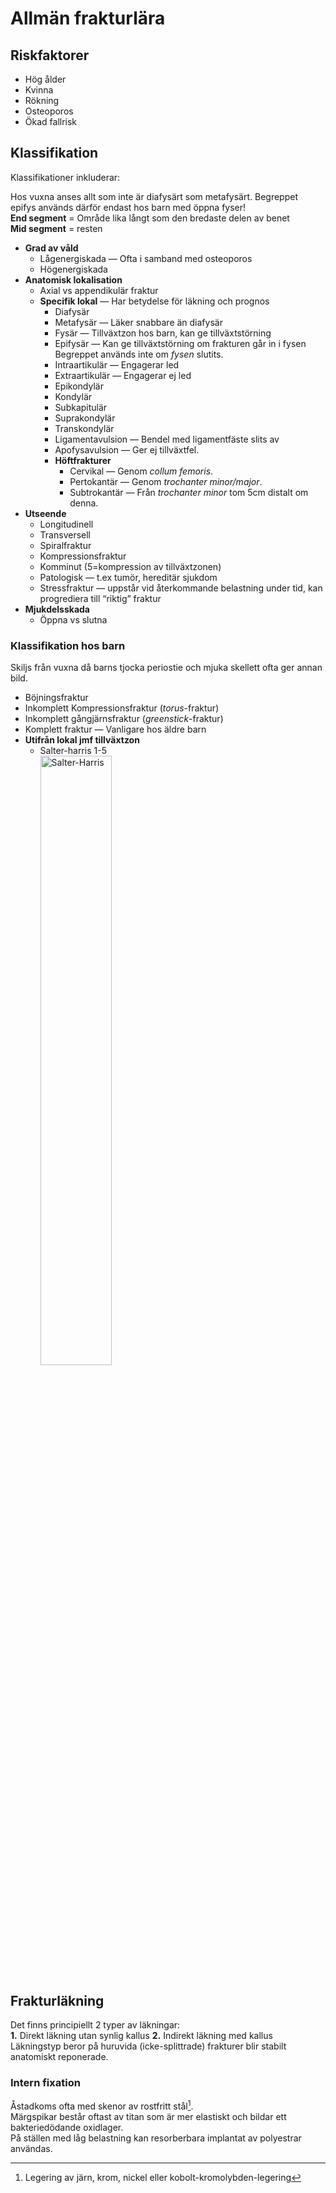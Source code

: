 # Allmän frakturlära

::: {.callout-warning}
## Riskfaktorer

- Hög ålder
- Kvinna
- Rökning
- Osteoporos
- Ökad fallrisk

:::

## Klassifikation

Klassifikationer inkluderar:

::: {.column-margin}

Hos vuxna anses allt som inte är diafysärt som metafysärt. Begreppet epifys används därför endast hos barn med öppna fyser!         
**End segment** = Område lika långt som den bredaste delen av benet             
**Mid segment** = resten

:::

- **Grad av våld**
  - Lågenergiskada --- Ofta i samband med osteoporos
  - Högenergiskada
- **Anatomisk lokalisation**
  - Axial vs appendikulär fraktur
  - **Specifik lokal** --- Har betydelse för läkning och prognos
    - Diafysär 
    - Metafysär --- Läker snabbare än diafysär 
    - Fysär --- Tillväxtzon hos barn, kan ge tillväxtstörning
    - Epifysär --- Kan ge tillväxtstörning om frakturen går in i fysen      
      Begreppet används inte om *fysen* slutits.
    - Intraartikulär --- Engagerar led
    - Extraartikulär --- Engagerar ej led 
    - Epikondylär 
    - Kondylär  
    - Subkapitulär 
    - Suprakondylär 
    - Transkondylär 
    - Ligamentavulsion --- Bendel med ligamentfäste slits av
    - Apofysavulsion --- Ger ej tillväxtfel.
    - **Höftfrakturer**
      - Cervikal --- Genom *collum femoris*.
      - Pertokantär --- Genom *trochanter minor/major*.
      - Subtrokantär --- Från *trochanter minor* tom 5cm distalt om denna.
- **Utseende**
  - Longitudinell
  - Transversell
  - Spiralfraktur
  - Kompressionsfraktur
  - Komminut
    (5=kompression av tillväxtzonen)
  - Patologisk --- t.ex tumör, hereditär sjukdom
  - Stressfraktur --- uppstår vid återkommande belastning under tid, kan progrediera till "riktig" fraktur
- **Mjukdelsskada**
  - Öppna vs slutna

### Klassifikation hos barn

Skiljs från vuxna då barns tjocka periostie och mjuka skellett ofta ger annan bild.

- Böjningsfraktur
- Inkomplett Kompressionsfraktur (*torus*-fraktur)
- Inkomplett gångjärnsfraktur (*greenstick*-fraktur)
- Komplett fraktur --- Vanligare hos äldre barn
- **Utifrån lokal jmf tillväxtzon**
  - Salter-harris 1-5       
    ![Salter-Harris](pics/1280px-SalterHarris.svg.png){width=50% height=50%}

## Frakturläkning

Det finns principiellt 2 typer av läkningar:        
**1.** Direkt läkning utan synlig kallus
**2.** Indirekt läkning med kallus      
Läkningstyp beror på huruvida (icke-splittrade) frakturer blir stabilt anatomiskt reponerade.

### Intern fixation

Åstadkoms ofta med skenor av rostfritt stål^[Legering av järn, krom, nickel eller kobolt-kromolybden-legering].         
Märgspikar består oftast av titan som är mer elastiskt och bildar ett bakteriedödande oxidlager.        
På ställen med låg belastning kan resorberbara implantat av polyestrar användas.


